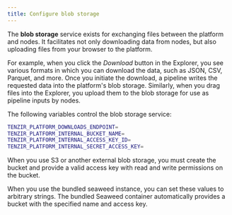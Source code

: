 ```yaml
---
title: Configure blob storage
---
```


The **blob storage** service exists for exchanging files between the platform
and nodes. It facilitates not only downloading data from nodes, but also
uploading files from your browser to the platform.

For example, when you click the _Download_ button in the Explorer, you see
various formats in which you can download the data, such as JSON, CSV,
Parquet, and more. Once you initiate the download, a pipeline writes the
requested data into the platform's blob storage. Similarly, when you drag files
into the Explorer, you upload them to the blob storage for use as pipeline inputs by
nodes.

The following variables control the blob storage service:

```sh
TENZIR_PLATFORM_DOWNLOADS_ENDPOINT=
TENZIR_PLATFORM_INTERNAL_BUCKET_NAME=
TENZIR_PLATFORM_INTERNAL_ACCESS_KEY_ID=
TENZIR_PLATFORM_INTERNAL_SECRET_ACCESS_KEY=
```

When you use S3 or another external blob storage, you must create the bucket and
provide a valid access key with read and write permissions on the bucket.

When you use the bundled seaweed instance, you can set these values to arbitrary
strings. The bundled Seaweed container automatically provides a bucket with the
specified name and access key.
